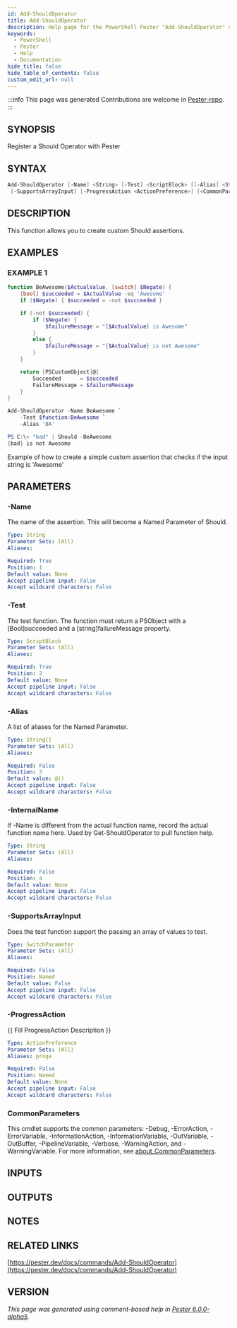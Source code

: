 ```yaml
---
id: Add-ShouldOperator
title: Add-ShouldOperator
description: Help page for the PowerShell Pester "Add-ShouldOperator" command
keywords:
  - PowerShell
  - Pester
  - Help
  - Documentation
hide_title: false
hide_table_of_contents: false
custom_edit_url: null
---
```


:::info This page was generated
Contributions are welcome in [Pester-repo](https://github.com/pester/pester).
:::

## SYNOPSIS

Register a Should Operator with Pester

## SYNTAX

```powershell
Add-ShouldOperator [-Name] <String> [-Test] <ScriptBlock> [[-Alias] <String[]>] [[-InternalName] <String>]
 [-SupportsArrayInput] [-ProgressAction <ActionPreference>] [<CommonParameters>]
```

## DESCRIPTION

This function allows you to create custom Should assertions.

## EXAMPLES

### EXAMPLE 1

```powershell
function BeAwesome($ActualValue, [switch] $Negate) {
    [bool] $succeeded = $ActualValue -eq 'Awesome'
    if ($Negate) { $succeeded = -not $succeeded }

    if (-not $succeeded) {
        if ($Negate) {
            $failureMessage = "{$ActualValue} is Awesome"
        }
        else {
            $failureMessage = "{$ActualValue} is not Awesome"
        }
    }

    return [PSCustomObject]@{
        Succeeded      = $succeeded
        FailureMessage = $failureMessage
    }
}

Add-ShouldOperator -Name BeAwesome `
    -Test $function:BeAwesome `
    -Alias 'BA'

PS C:\> "bad" | Should -BeAwesome
{bad} is not Awesome
```

Example of how to create a simple custom assertion that checks if the input string is 'Awesome'

## PARAMETERS

### -Name

The name of the assertion.
This will become a Named Parameter of Should.

```yaml
Type: String
Parameter Sets: (All)
Aliases:

Required: True
Position: 1
Default value: None
Accept pipeline input: False
Accept wildcard characters: False
```

### -Test

The test function.
The function must return a PSObject with a [Bool]succeeded and a [string]failureMessage property.

```yaml
Type: ScriptBlock
Parameter Sets: (All)
Aliases:

Required: True
Position: 2
Default value: None
Accept pipeline input: False
Accept wildcard characters: False
```

### -Alias

A list of aliases for the Named Parameter.

```yaml
Type: String[]
Parameter Sets: (All)
Aliases:

Required: False
Position: 3
Default value: @()
Accept pipeline input: False
Accept wildcard characters: False
```

### -InternalName

If -Name is different from the actual function name, record the actual function name here.
Used by Get-ShouldOperator to pull function help.

```yaml
Type: String
Parameter Sets: (All)
Aliases:

Required: False
Position: 4
Default value: None
Accept pipeline input: False
Accept wildcard characters: False
```

### -SupportsArrayInput

Does the test function support the passing an array of values to test.

```yaml
Type: SwitchParameter
Parameter Sets: (All)
Aliases:

Required: False
Position: Named
Default value: False
Accept pipeline input: False
Accept wildcard characters: False
```

### -ProgressAction

\{\{ Fill ProgressAction Description \}\}

```yaml
Type: ActionPreference
Parameter Sets: (All)
Aliases: proga

Required: False
Position: Named
Default value: None
Accept pipeline input: False
Accept wildcard characters: False
```

### CommonParameters

This cmdlet supports the common parameters: -Debug, -ErrorAction, -ErrorVariable, -InformationAction, -InformationVariable, -OutVariable, -OutBuffer, -PipelineVariable, -Verbose, -WarningAction, and -WarningVariable. For more information, see [about_CommonParameters](http://go.microsoft.com/fwlink/?LinkID=113216).

## INPUTS

## OUTPUTS

## NOTES

## RELATED LINKS

[https://pester.dev/docs/commands/Add-ShouldOperator](https://pester.dev/docs/commands/Add-ShouldOperator)

## VERSION

*This page was generated using comment-based help in [Pester 6.0.0-alpha5](https://github.com/pester/pester).*
